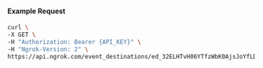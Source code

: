 #### Example Request

```bash
curl \
-X GET \
-H "Authorization: Bearer {API_KEY}" \
-H "Ngrok-Version: 2" \
https://api.ngrok.com/event_destinations/ed_32ELHTvH06YTfzWbK0AjsJoYfLD
```
